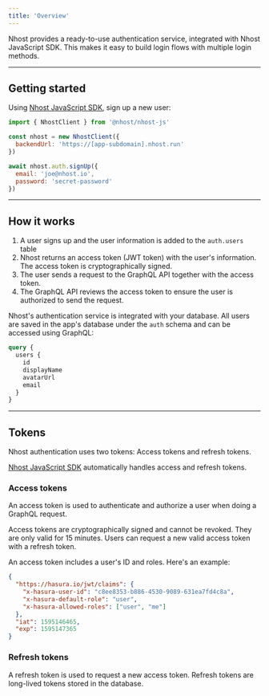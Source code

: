 ```yaml
---
title: 'Overview'
---
```


Nhost provides a ready-to-use authentication service, integrated with Nhost JavaScript SDK. This makes it easy to build login flows with multiple login methods.

---

## Getting started

Using [Nhost JavaScript SDK](/reference/sdk), sign up a new user:

```js
import { NhostClient } from '@nhost/nhost-js'

const nhost = new NhostClient({
  backendUrl: 'https://[app-subdomain].nhost.run'
})

await nhost.auth.signUp({
  email: 'joe@nhost.io',
  password: 'secret-password'
})
```

---

## How it works

1. A user signs up and the user information is added to the `auth.users` table
2. Nhost returns an access token (JWT token) with the user's information. The access token is cryptographically signed.
3. The user sends a request to the GraphQL API together with the access token.
4. The GraphQL API reviews the access token to ensure the user is authorized to send the request.

Nhost's authentication service is integrated with your database. All users are saved in the app's database under the `auth` schema and can be accessed using GraphQL:

```graphql
query {
  users {
    id
    displayName
    avatarUrl
    email
  }
}
```

---

## Tokens

Nhost authentication uses two tokens: Access tokens and refresh tokens.

[Nhost JavaScript SDK](/sdk/) automatically handles access and refresh tokens.

### Access tokens

An access token is used to authenticate and authorize a user when doing a GraphQL request.

Access tokens are cryptographically signed and cannot be revoked. They are only valid for 15 minutes. Users can request a new valid access token with a refresh token.

An access token includes a user's ID and roles. Here's an example:

```json
{
  "https://hasura.io/jwt/claims": {
    "x-hasura-user-id": "c8ee8353-b886-4530-9089-631ea7fd4c8a",
    "x-hasura-default-role": "user",
    "x-hasura-allowed-roles": ["user", "me"]
  },
  "iat": 1595146465,
  "exp": 1595147365
}
```

### Refresh tokens

A refresh token is used to request a new access token. Refresh tokens are long-lived tokens stored in the database.
